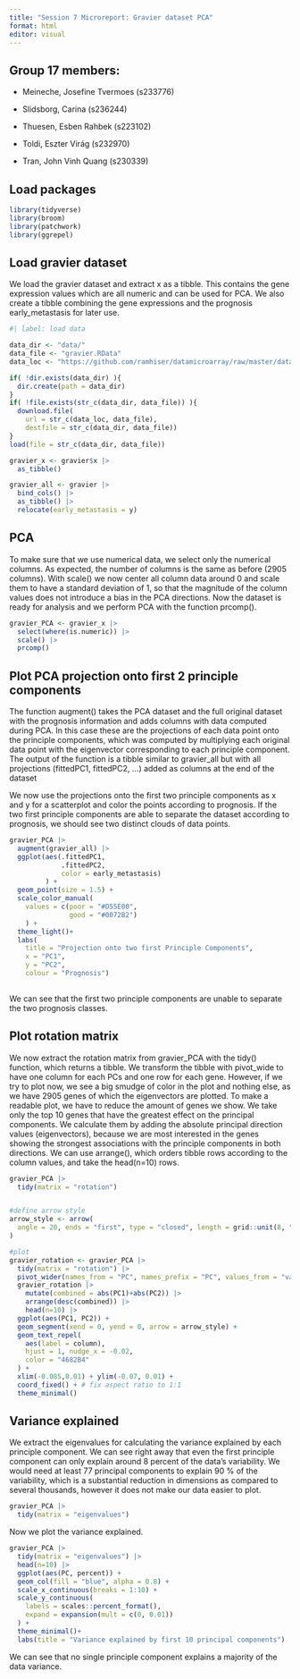 ```yaml
---
title: "Session 7 Microreport: Gravier dataset PCA"
format: html
editor: visual
---
```


## Group 17 members:

-   Meineche, Josefine Tvermoes (s233776)

-   Slidsborg, Carina (s236244)

-   Thuesen, Esben Rahbek (s223102)

-   Toldi, Eszter Virág (s232970)

-   Tran, John Vinh Quang (s230339)

## Load packages

```r
library(tidyverse)
library(broom)
library(patchwork)
library(ggrepel)
```

## Load gravier dataset

We load the gravier dataset and extract x as a tibble. This contains the gene expression values which are all numeric and can be used for PCA. We also create a tibble combining the gene expressions and the prognosis early_metastasis for later use.

```r
#| label: load data

data_dir <- "data/"
data_file <- "gravier.RData"
data_loc <- "https://github.com/ramhiser/datamicroarray/raw/master/data/"

if( !dir.exists(data_dir) ){
  dir.create(path = data_dir)
}
if( !file.exists(str_c(data_dir, data_file)) ){
  download.file(
    url = str_c(data_loc, data_file),
    destfile = str_c(data_dir, data_file))
}
load(file = str_c(data_dir, data_file))

gravier_x <- gravier$x |>
  as_tibble()

gravier_all <- gravier |> 
  bind_cols() |>
  as_tibble() |> 
  relocate(early_metastasis = y)
```

## PCA

To make sure that we use numerical data, we select only the numerical columns. As expected, the number of columns is the same as before (2905 columns). With scale() we now center all column data around 0 and scale them to have a standard deviation of 1, so that the magnitude of the column values does not introduce a bias in the PCA directions. Now the dataset is ready for analysis and we perform PCA with the function prcomp().

```r

gravier_PCA <- gravier_x |> 
  select(where(is.numeric)) |>
  scale() |> 
  prcomp()

```

## Plot PCA projection onto first 2 principle components

The function augment() takes the PCA dataset and the full original dataset with the prognosis information and adds columns with data computed during PCA. In this case these are the projections of each data point onto the principle components, which was computed by multiplying each original data point with the eigenvector corresponding to each principle component. The output of the function is a tibble similar to gravier_all but with all projections (fittedPC1, fittedPC2, ...) added as columns at the end of the dataset

We now use the projections onto the first two principle components as x and y for a scatterplot and color the points according to prognosis. If the two first principle components are able to separate the dataset according to prognosis, we should see two distinct clouds of data points.

```r

gravier_PCA |> 
  augment(gravier_all) |> 
  ggplot(aes(.fittedPC1, 
             .fittedPC2, 
             color = early_metastasis)
         ) + 
  geom_point(size = 1.5) +
  scale_color_manual(
    values = c(poor = "#D55E00", 
               good = "#0072B2")
    ) +
  theme_light()+
  labs(
    title = "Projection onto two first Principle Components",
    x = "PC1",
    y = "PC2",
    colour = "Prognosis")
  
```

We can see that the first two principle components are unable to separate the two prognosis classes.

## Plot rotation matrix

We now extract the rotation matrix from gravier_PCA with the tidy() function, which returns a tibble. We transform the tibble with pivot_wide to have one column for each PCs and one row for each gene. However, if we try to plot now, we see a big smudge of color in the plot and nothing else, as we have 2905 genes of which the eigenvectors are plotted. To make a readable plot, we have to reduce the amount of genes we show. We take only the top 10 genes that have the greatest effect on the principal components. We calculate them by adding the absolute principal direction values (eigenvectors), because we are most interested in the genes showing the strongest associations with the principle components in both directions. We can use arrange(), which orders tibble rows according to the column values, and take the head(n=10) rows.

```r
gravier_PCA |> 
  tidy(matrix = "rotation")


#define arrow style
arrow_style <- arrow(
  angle = 20, ends = "first", type = "closed", length = grid::unit(8, "pt")
)

#plot
gravier_rotation <- gravier_PCA |> 
  tidy(matrix = "rotation") |> 
  pivot_wider(names_from = "PC", names_prefix = "PC", values_from = "value") 
  gravier_rotation |> 
    mutate(combined = abs(PC1)+abs(PC2)) |> 
    arrange(desc(combined)) |> 
    head(n=10) |> 
  ggplot(aes(PC1, PC2)) +
  geom_segment(xend = 0, yend = 0, arrow = arrow_style) +
  geom_text_repel(
    aes(label = column),
    hjust = 1, nudge_x = -0.02, 
    color = "4682B4"
  ) +
  xlim(-0.085,0.01) + ylim(-0.07, 0.01) +
  coord_fixed() + # fix aspect ratio to 1:1
  theme_minimal()
```

## Variance explained

We extract the eigenvalues for calculating the variance explained by each principle component. We can see right away that even the first principle component can only explain around 8 percent of the data's variability. We would need at least 77 principal components to explain 90 % of the variability, which is a substantial reduction in dimensions as compared to several thousands, however it does not make our data easier to plot.

```r

gravier_PCA |> 
  tidy(matrix = "eigenvalues")
```

Now we plot the variance explained.

```r
gravier_PCA |> 
  tidy(matrix = "eigenvalues") |> 
  head(n=10) |> 
  ggplot(aes(PC, percent)) +
  geom_col(fill = "blue", alpha = 0.8) +
  scale_x_continuous(breaks = 1:10) +
  scale_y_continuous(
    labels = scales::percent_format(),
    expand = expansion(mult = c(0, 0.01))
  ) +
  theme_minimal()+
  labs(title = "Variance explained by first 10 principal components")
```

We can see that no single principle component explains a majority of the data variance.
